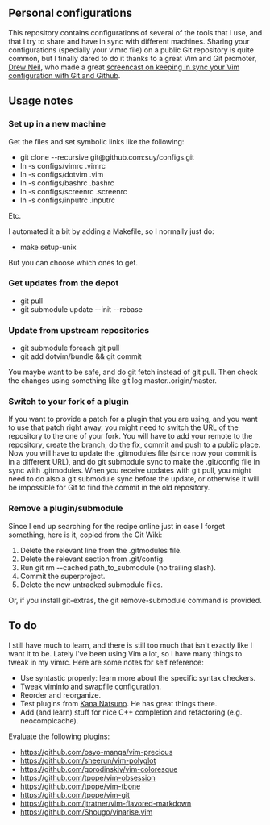 ==Personal configurations==

This repository contains configurations of several of the tools that I use, and
that I try to share and have in sync with different machines. Sharing your
configurations (specially your vimrc file) on a public Git repository is quite
common, but I finally dared to do it thanks to a great Vim and Git promoter,
[http://drewneil.com/ Drew Neil], who made a great
[http://vimcasts.org/episodes/synchronizing-plugins-with-git-submodules-and-pathogen/ 
screencast on keeping in sync your Vim configuration with Git and Github].

==Usage notes==

===Set up in a new machine===

Get the files and set symbolic links like the following:

*git clone --recursive git@github.com:suy/configs.git
*ln -s configs/vimrc .vimrc
*ln -s configs/dotvim .vim
*ln -s configs/bashrc .bashrc
*ln -s configs/screenrc .screenrc
*ln -s configs/inputrc .inputrc

Etc.

I automated it a bit by adding a Makefile, so I normally just do:

*make setup-unix

But you can choose which ones to get.

===Get updates from the depot===

*git pull
*git submodule update --init --rebase

===Update from upstream repositories===

*git submodule foreach git pull
*git add dotvim/bundle && git commit

You maybe want to be safe, and do git fetch instead of git pull. Then check the
changes using something like git log master..origin/master.

===Switch to your fork of a plugin===

If you want to provide a patch for a plugin that you are using, and you want to
use that patch right away, you might need to switch the URL of the repository to
the one of your fork. You will have to add your remote to the repository, create
the branch, do the fix, commit and push to a public place. Now you will have to
update the .gitmodules file (since now your commit is in a different URL), and
do git submodule sync to make the .git/config file in sync with .gitmodules.
When you receive updates with git pull, you might need to do also a git
submodule sync before the update, or otherwise it will be impossible for Git to
find the commit in the old repository.

===Remove a plugin/submodule===

Since I end up searching for the recipe online just in case I forget something,
here is it, copied from the Git Wiki:

#Delete the relevant line from the .gitmodules file.
#Delete the relevant section from .git/config.
#Run git rm --cached path_to_submodule (no trailing slash).
#Commit the superproject.
#Delete the now untracked submodule files.

Or, if you install git-extras, the git remove-submodule command is provided.

==To do==

I still have much to learn, and there is still too much that isn't exactly like
I want it to be. Lately I've been using Vim a lot, so I have many things to
tweak in my vimrc. Here are some notes for self reference:

* Use syntastic properly: learn more about the specific syntax checkers.
* Tweak viminfo and swapfile configuration.
* Reorder and reorganize.
* Test plugins from [https://github.com/kana Kana Natsuno]. He has great things there.
* Add (and learn) stuff for nice C++ completion and refactoring (e.g. neocomplcache).

Evaluate the following plugins:
* https://github.com/osyo-manga/vim-precious
* https://github.com/sheerun/vim-polyglot
* https://github.com/gorodinskiy/vim-coloresque
* https://github.com/tpope/vim-obsession
* https://github.com/tpope/vim-tbone
* https://github.com/tpope/vim-git
* https://github.com/jtratner/vim-flavored-markdown
* https://github.com/Shougo/vinarise.vim

